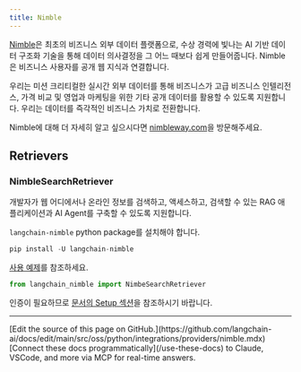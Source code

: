 ```yaml
---
title: Nimble
---
```


[Nimble](https://www.linkedin.com/company/nimbledata)은 최초의 비즈니스 외부 데이터 플랫폼으로, 수상 경력에 빛나는 AI 기반 데이터 구조화 기술을 통해 데이터 의사결정을 그 어느 때보다 쉽게 만들어줍니다. Nimble은 비즈니스 사용자를 공개 웹 지식과 연결합니다.

우리는 미션 크리티컬한 실시간 외부 데이터를 통해 비즈니스가 고급 비즈니스 인텔리전스, 가격 비교 및 영업과 마케팅을 위한 기타 공개 데이터를 활용할 수 있도록 지원합니다. 우리는 데이터를 즉각적인 비즈니스 가치로 전환합니다.

Nimble에 대해 더 자세히 알고 싶으시다면 [nimbleway.com](https://www.nimbleway.com/)을 방문해주세요.

## Retrievers

### NimbleSearchRetriever

개발자가 웹 어디에서나 온라인 정보를 검색하고, 액세스하고, 검색할 수 있는 RAG 애플리케이션과 AI Agent를 구축할 수 있도록 지원합니다.

`langchain-nimble` python package를 설치해야 합니다.

```python
pip install -U langchain-nimble
```

[사용 예제](/oss/python/integrations/retrievers/nimble/)를 참조하세요.

```python
from langchain_nimble import NimbeSearchRetriever
```

인증이 필요하므로 [문서의 Setup 섹션](/oss/python/integrations/retrievers/nimble/#setup)을 참조하시기 바랍니다.

---

<Callout icon="pen-to-square" iconType="regular">
    [Edit the source of this page on GitHub.](https://github.com/langchain-ai/docs/edit/main/src/oss/python/integrations/providers/nimble.mdx)
</Callout>
<Tip icon="terminal" iconType="regular">
    [Connect these docs programmatically](/use-these-docs) to Claude, VSCode, and more via MCP for    real-time answers.
</Tip>
